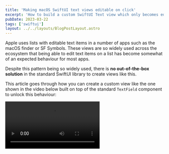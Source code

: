 ```yaml
---
title: 'Making macOS SwiftUI text views editable on click'
excerpt: 'How to build a custom SwiftUI Text view which only becomes editable on click.'
pubDate: 2023-03-22
tags: ['swiftui']
layout: ../../layouts/BlogPostLayout.astro
---
```



Apple uses lists with editable text items in a number of apps such as the macOS finder or SF Symbols. These views are so widely used across the ecosystem that being able to edit text items on a list has become somewhat of an expected behaviour for most apps.

Despite this pattern being so widely used, there is **no out-of-the-box solution** in the standard SwiftUI library to create views like this.

This article goes through how you can create a custom view like the one shown in the video below built on top of the standard `TextField` component to unlock this behaviour:

<Video src="https://res.cloudinary.com/dflewmkx4/video/upload/ac_none,f_auto,q_auto:eco/blog/posts/swiftui-macos-editable-text-views/smaller-demo.mp4" />

The view in the preceding video behaves in the following way:

1. The view is **not editable by default**.
2. When the user **clicks on the view**, it becomes editable and focused.
3. When the user **presses the escape key**, the view reverts to its initial value and loses focus.
4. When the user **presses the return key**, the binding passed in by the parent view gets updated.

> I want to give credit to [this Stack Overflow answer](https://stackoverflow.com/a/67864507/17421764) for giving me the idea and inspiration for making an editable text view in SwiftUI.

## The editable text component

The `EditableText` view wraps a standard SwiftUI `TextField` to provide extra capabilities while keeping the call site as similar as possible.

### TL;DR

If you want to skip the explanation and just see the code, you can find the full source code for the `EditableText` view here:

```swift:EditableText.swift
struct EditableText: View {
    @Binding var text: String

    @State private var temporaryText: String
    @FocusState private var isFocused: Bool

    init(text: Binding<String>) {
        self._text = text
        self.temporaryText = text.wrappedValue
    }

    var body: some View {
        TextField("", text: $temporaryText, onCommit: { text = temporaryText })
            .focused($isFocused, equals: true)
            .onTapGesture { isFocused = true }
            .onExitCommand { temporaryText = text; isFocused = false }
    }
}
```

### Keeping an internal state

The component takes in a text binding and immediately creates a `temporaryText` internal state variable initialised with the binding's current value.

This internal state is necessary to keep hold of the user's edits to the initial text and not update the binding's value until the text's `onCommit` closure gets called.

This closure is not called until the user has finished editing by either **pressing the return key** or **tapping outside of the view**.

```swift:EditableText.swift
struct EditableText: View {
    @Binding var text: String

    @State private var temporaryText: String

    init(text: Binding<String>) {
        self._text = text
        self.temporaryText = text.wrappedValue
    }

    var body: some View {
        TextField("", text: $temporaryText, onCommit: { text = temporaryText })
    }
}
```

### Making the text editable

At the moment, the view you created in the previous section is always editable and focused.

You want to change its behaviour so that it becomes focused and editable whenever the user **clicks on it**. Furthermore, the component should be in a **non-editable state by default**.

You can achieve this by creating a `@FocusState` property and then passing it as a binding to the `TextField`'s `focused` view modifier.

You can then use the `onTapGesture` view modifier to set the `isFocused` property to true when a user clicks on the view, which in turn sets the focus on the `TextField`.

```swift:EditableText.swift
struct EditableText: View {
    @Binding var text: String

    @State private var temporaryText: String
    @FocusState private var isFocused: Bool

    init(text: Binding<String>) {
        self._text = text
        self.temporaryText = text.wrappedValue
    }

    var body: some View {
        TextField("", text: $temporaryText, onCommit: { text = temporaryText })
            .focused($isFocused, equals: true)
            .onTapGesture { isFocused = true }
    }
}
```

### Roll changes back when the user presses the escape key

The great thing about keeping an internal state and not automatically updating the text binding on every change is that you can roll back the changes when the user presses the escape key and cancels the editing action.

To achieve this, add an `onExitCommand` view modifier to the `TextField` and pass it a closure which changes the value of `temporaryText` to the text binding's current value.

```swift:EditableText.swift
struct EditableText: View {
    @Binding var text: String

    @State private var temporaryText: String
    @FocusState private var isFocused: Bool

    init(text: Binding<String>) {
        self._text = text
        self.temporaryText = text.wrappedValue
    }

    var body: some View {
        TextField("", text: $temporaryText, onCommit: { text = temporaryText })
            .focused($isFocused, equals: true)
            .onTapGesture { isFocused = true }
            .onExitCommand { temporaryText = text; isFocused = false }
    }
}
```

